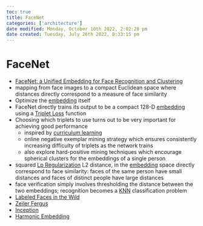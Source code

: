 ```yaml
---
toc: true
title: FaceNet
categories: ['architecture']
date modified: Monday, October 10th 2022, 2:02:28 pm
date created: Tuesday, July 26th 2022, 8:33:15 pm
---
```


# FaceNet
- [FaceNet: a Unified Embedding for Face Recognition and Clustering](https://arxiv.org/abs/1503.03832)
- mapping from face images to a compact Euclidean space where distances directly correspond to a measure of face similarity
- Optimize the [embedding](Embedding.qmd) itself
- FaceNet directly trains its output to be a compact 128-D [embedding](Embedding.qmd) using a [Triplet Loss](Triplet%20Loss.qmd) function
- Choosing which triplets to use turns out to be very important for achieving good performance
	- inspired by [curriculum learning](Curriculum%20Learning.qmd)
	- online negative exemplar mining strategy which ensures consistently increasing difficulty of triplets as the network trains
	- also explore hard-positive mining techniques which encourage spherical clusters for the embeddings of a single person
- squared [Lp Regularization](Lp%20Regularization.qmd) L2 distance, in the [embedding](Embedding.qmd) space directly correspond to face similarity: faces of the same person have small distances and faces of distinct people have large distances
- face verification simply involves thresholding the distance between the two embeddings; recognition becomes a [KNN](KNN) classification problem
- [Labeled Faces in the Wild](Labeled%20Faces%20in%20the%20Wild.qmd)
- [Zeiler Fergus](Zeiler%20Fergus.qmd)
- [Inception](Inception.qmd)
- [Harmonic Embedding](Harmonic%20Embedding)



